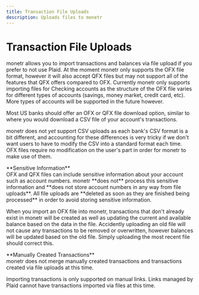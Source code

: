 ```yaml
---
title: Transaction File Uploads
description: Uploads files to monetr
---
```



# Transaction File Uploads

monetr allows you to import transactions and balances via file upload if you prefer to not use Plaid. At the moment
monetr only supports the OFX file format, however it will also accept QFX files but may not support all of the features
that QFX offers compared to OFX. Currently monetr only supports importing files for Checking accounts as the structure
of the OFX file varies for different types of accounts (savings, money market, credit card, etc). More types of accounts
will be supported in the future however.

Most US banks should offer an OFX or QFX file download option, similar to where you would download a CSV file of your
account's transactions.

monetr does not _yet_ support CSV uploads as each bank's CSV format is a bit different, and accounting for these
differences is very tricky if we don't want users to have to modify the CSV into a standard format each time. OFX files
require no modification on the user's part in order for monetr to make use of them.

<Callout type="warning">
  **Sensitive Information**<br/>
  OFX and QFX files can include sensitive information about your account such as account numbers. monetr **does not**
  process this sensitive information and **does not store account numbers in any way from file uploads**. All file
  uploads are **deleted as soon as they are finished being processed** in order to avoid storing sensitive information.
</Callout>

When you import an OFX file into monetr, transactions that don't already exist in monetr will be created as well as
updating the current and available balance based on the data in the file. Accidently uploading an old file will not
cause any transactions to be removed or overwritten, however balances will be updated based on the old file. Simply
uploading the most recent file should correct this.

<Callout type="info">
  **Manually Created Transactions**<br/>
  monetr does not merge manually created transactions and transactions created via file uploads at this time.
</Callout>

Importing transactions is only supported on manual links. Links managed by Plaid cannot have transactions imported via
files at this time.
